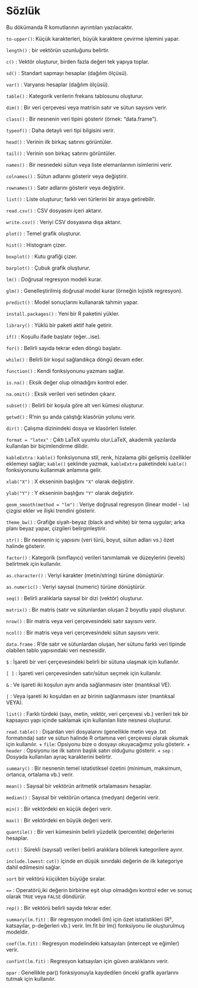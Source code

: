 # Sözlük

Bu dökümanda R komutlarının ayrıntıları yazılacaktır.

`to-upper()`: Küçük karakterleri, büyük karaktere çevirme işlemini yapar.

`length()` : bir vektörün uzunluğunu belirtir.

`c()` : Vektör oluşturur, birden fazla değeri tek yapıya toplar.   

`sd()` : Standart sapmayı hesaplar (dağılım ölçüsü). 

`var()` : Varyansı hesaplar (dağılım ölçüsü).     

`table()` : Kategorik verilerin frekans tablosunu oluşturur. 

`dim()` : Bir veri çerçevesi veya matrisin satır ve sütun sayısını verir.         

`class()` : Bir nesnenin veri tipini gösterir (örnek: "data.frame").

`typeof()` : Daha detaylı veri tipi bilgisini verir.   

`head()` : Verinin ilk birkaç satırını görüntüler. 

`tail()` : Verinin son birkaç satırını görüntüler.

`names()` : Bir nesnedeki sütun veya liste elemanlarının isimlerini verir.    

`colnames()` : Sütun adlarını gösterir veya değiştirir.   

`rownames()` : Satır adlarını gösterir veya değiştirir.   

`list()` : Liste oluşturur; farklı veri türlerini bir araya getirebilir.  

`read.csv()` : CSV dosyasını içeri aktarır.                   

`write.csv()` : Veriyi CSV dosyasına dışa aktarır.         

`plot()` : Temel grafik oluşturur.                 

`hist()` : Histogram çizer.                  

`boxplot()` : Kutu grafiği çizer.            

`barplot()` : Çubuk grafik oluşturur.       

`lm()` : Doğrusal regresyon modeli kurar.    

`glm()` : Genelleştirilmiş doğrusal model kurar (örneğin lojistik regresyon).

`predict()` : Model sonuçlarını kullanarak tahmin yapar.               

`install.packages()` : Yeni bir R paketini yükler.                  

`library()` : Yüklü bir paketi aktif hale getirir.       

`if()` : Koşullu ifade başlatır (eğer...ise).          

`for()` : Belirli sayıda tekrar eden döngü başlatır.   

`while()` : Belirli bir koşul sağlandıkça döngü devam eder.

`function()` : Kendi fonksiyonunu yazmanı sağlar.           

`is.na()` : Eksik değer olup olmadığını kontrol eder.       

`na.omit()` : Eksik verileri veri setinden çıkarır.      

`subset()` : Belirli bir koşula göre alt veri kümesi oluşturur.   

`getwd()` : R'nin şu anda çalıştığı klasörün yolunu verir.

`dir()` : Çalışma dizinindeki dosya ve klasörleri listeler.

`format = "latex"` : Çıktı LaTeX uyumlu olur.LaTeX, akademik yazılarda kullanılan bir biçimlendirme dilidir.

`kableExtra` : `kable()` fonksiyonuna stil, renk, hizalama gibi gelişmiş özellikler eklemeyi sağlar; `kable()` şeklinde yazmak, `kableExtra` paketindeki `kable()` fonksiyonunu kullanmak anlamına gelir.

`xlab("X")` : X ekseninin başlığını `"X"` olarak değiştirir.

`ylab("Y")` : Y ekseninin başlığını `"Y"` olarak değiştirir.

`geom_smooth(method = "lm")` : Veriye doğrusal regresyon (linear model - `lm`) çizgisi ekler ve ilişki trendini gösterir.

`theme_bw()` : Grafiğe siyah-beyaz (black and white) bir tema uygular; arka planı beyaz yapar, çizgileri belirginleştirir.

`str()` : Bir nesnenin iç yapısını (veri türü, boyut, sütun adları vs.) özet halinde gösterir.

`factor()` : Kategorik (sınıflayıcı) verileri tanımlamak ve düzeylerini (levels) belirtmek için kullanılır.

`as.character()` : Veriyi karakter (metin/string) türüne dönüştürür.

`as.numeric()` : Veriyi sayısal (numeric) türüne dönüştürür.

`seq()` : Belirli aralıklarla sayısal bir dizi (vektör) oluşturur.

`matrix()` : Bir matris (satır ve sütunlardan oluşan 2 boyutlu yapı) oluşturur.

`nrow()` : Bir matris veya veri çerçevesindeki satır sayısını verir.

`ncol()` : Bir matris veya veri çerçevesindeki sütun sayısını verir.

`data.frame` : R'de satır ve sütunlardan oluşan, her sütunu farklı veri tipinde olabilen tablo yapısındaki veri nesnesidir.

`$` : İşareti bir veri çerçevesindeki belirli bir sütuna ulaşmak için kullanılır.

`[ ]` : İşareti veri çerçevesinden satır/sütun seçmek için kullanılır.

`&` : Ve işareti iki koşulun aynı anda sağlanmasını ister (mantıksal VE).

`|` : Veya işareti iki koşuldan en az birinin sağlanmasını ister (mantıksal VEYA).

`list()` : Farklı türdeki (sayı, metin, vektör, veri çerçevesi vb.) verileri tek bir kapsayıcı yapı içinde saklamak için kullanılan liste nesnesi oluşturur.

`read.table()` : Dışardan veri dosyalarını (genellikle metin veya .txt formatında) satır ve sütun halinde R ortamına veri çerçevesi olarak okumak için kullanılır.
+ `file`: Opsiyonu bize o dosyayı okuyacağımız yolu gösterir.
+ `header` : Opsiyonu ise ilk satırın başlık satırı olduğunu gösterir.
+ `sep` : Dosyada kullanılan ayraç karakterini belirtir.

`summary()` : Bir nesnenin temel istatistiksel özetini (minimum, maksimum, ortanca, ortalama vb.) verir.

`mean()` : Sayısal bir vektörün aritmetik ortalamasını hesaplar.

`median()` : Sayısal bir vektörün ortanca (medyan) değerini verir.

`min()` : Bir vektördeki en küçük değeri verir.

`max()` : Bir vektördeki en büyük değeri verir.

`quantile()` : Bir veri kümesinin belirli yüzdelik (percentile) değerlerini hesaplar.

`cut()` : Sürekli (sayısal) verileri belirli aralıklara bölerek kategorilere ayırır.

`include.lowest`: `cut()` içinde en düşük sınırdaki değerin de ilk kategoriye dahil edilmesini sağlar.

`sort` bir vektörü küçükten büyüğe sıralar.

`==` : Operatörü,iki değerin birbirine eşit olup olmadığını kontrol eder ve sonuç olarak `TRUE` veya `FALSE` döndürür.

`rep()` : Bir vektörü belirli sayıda tekrar eder.

`summary(lm.fit)` : Bir regresyon modeli (lm) için özet istatistikleri (R², katsayılar, p-değerleri vb.) verir. lm.fit bir lm() fonksiyonu ile oluşturulmuş modeldir.

`coef(lm.fit)` : Regresyon modelindeki katsayıları (intercept ve eğimler) verir.

`confint(lm.fit)` : Regresyon katsayıları için güven aralıklarını verir.

`opar` : Genellikle par() fonksiyonuyla kaydedilen önceki grafik ayarlarını tutmak için kullanılır.







